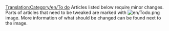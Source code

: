 [[Translation:Category/en/To do]]
Articles listed below require minor changes.<br>
Parts of articles that need to be tweaked are marked with [[File:en/Todo.png]] image. More information of what should be changed can be found next to the image.